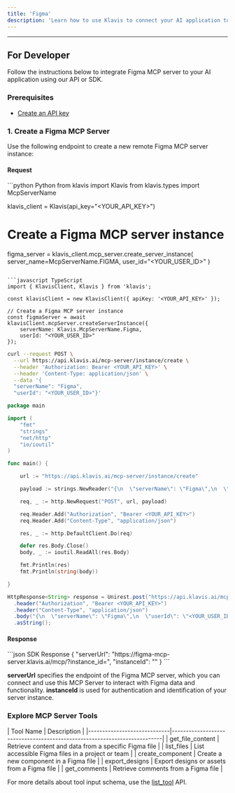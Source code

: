 ```yaml
---
title: 'Figma'
description: 'Learn how to use Klavis to connect your AI application to Figma MCP Server'
---
```



<NoCodeSnippet />

---

## For Developer

Follow the instructions below to integrate Figma MCP server to your AI application using our API or SDK.

### Prerequisites

- [Create an API key](https://www.klavis.ai/home/api-keys)

### 1. Create a Figma MCP Server

Use the following endpoint to create a new remote Figma MCP server instance:

#### Request
<CodeGroup>
```python Python
from klavis import Klavis
from klavis.types import McpServerName

klavis_client = Klavis(api_key="<YOUR_API_KEY>")

# Create a Figma MCP server instance
figma_server = klavis_client.mcp_server.create_server_instance(
    server_name=McpServerName.FIGMA,
    user_id="<YOUR_USER_ID>"
)
```

```javascript TypeScript
import { KlavisClient, Klavis } from 'klavis';

const klavisClient = new KlavisClient({ apiKey: '<YOUR_API_KEY>' });

// Create a Figma MCP server instance
const figmaServer = await klavisClient.mcpServer.createServerInstance({
    serverName: Klavis.McpServerName.Figma,
    userId: "<YOUR_USER_ID>"
});
```

```bash cURL
curl --request POST \
  --url https://api.klavis.ai/mcp-server/instance/create \
  --header 'Authorization: Bearer <YOUR_API_KEY>' \
  --header 'Content-Type: application/json' \
  --data '{
  "serverName": "Figma",
  "userId": "<YOUR_USER_ID>"}'
```



```go Go
package main

import (
	"fmt"
	"strings"
	"net/http"
	"io/ioutil"
)

func main() {

	url := "https://api.klavis.ai/mcp-server/instance/create"

	payload := strings.NewReader("{\n  \"serverName\": \"Figma\",\n  \"userId\": \"<YOUR_USER_ID>\"\n}")

	req, _ := http.NewRequest("POST", url, payload)

	req.Header.Add("Authorization", "Bearer <YOUR_API_KEY>")
	req.Header.Add("Content-Type", "application/json")

	res, _ := http.DefaultClient.Do(req)

	defer res.Body.Close()
	body, _ := ioutil.ReadAll(res.Body)

	fmt.Println(res)
	fmt.Println(string(body))

}
```

```java Java
HttpResponse<String> response = Unirest.post("https://api.klavis.ai/mcp-server/instance/create")
  .header("Authorization", "Bearer <YOUR_API_KEY>")
  .header("Content-Type", "application/json")
  .body("{\n  \"serverName\": \"Figma\",\n  \"userId\": \"<YOUR_USER_ID>\"\n}")
  .asString();
```
</CodeGroup>

#### Response
<CodeGroup>
```json SDK Response
{
  "serverUrl": "https://figma-mcp-server.klavis.ai/mcp/?instance_id=<instance-id>",
  "instanceId": "<instance-id>"
}
```
</CodeGroup>

<Check> **serverUrl** specifies the endpoint of the Figma MCP server, which you can connect and use this MCP Server to interact with Figma data and functionality.</Check>
<Note> **instanceId** is used for authentication and identification of your server instance.</Note>

### Explore MCP Server Tools

<Accordion title="Tools Information">
| Tool Name                   | Description                                                              |
|-----------------------------|--------------------------------------------------------------------------|
| get_file_content            | Retrieve content and data from a specific Figma file                     |
| list_files                  | List accessible Figma files in a project or team                         |
| create_component            | Create a new component in a Figma file                                   |
| export_designs              | Export designs or assets from a Figma file                               |
| get_comments                | Retrieve comments from a Figma file                                      |
</Accordion>

<Note>For more details about tool input schema, use the [list_tool](https://docs.klavis.ai/api-reference/mcp-server/list-tools) API.</Note> 